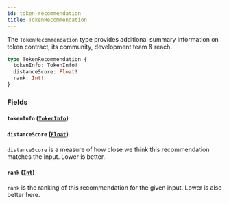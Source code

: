 ```yaml
---
id: token-recommendation
title: TokenRecommendation
---
```



The `TokenRecommendation` type provides additional summary information on token contract, its  community, development team & reach.

```graphql
type TokenRecommendation {
  tokenInfo: TokenInfo!
  distanceScore: Float!
  rank: Int!
}
```


### Fields

#### `tokenInfo` ([`TokenInfo`](/cyberconnect/reference/objects/token-info))




#### `distanceScore` ([`Float`](/cyberconnect/reference/scalars/float))

`distanceScore` is a measure of how close we think this recommendation matches the input. Lower is better.


#### `rank` ([`Int`](/cyberconnect/reference/scalars/int))

`rank` is the ranking of this recommendation for the given input. Lower is also better here.




